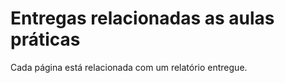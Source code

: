 # Entregas relacionadas as aulas práticas

Cada página está relacionada com um relatório entregue.


